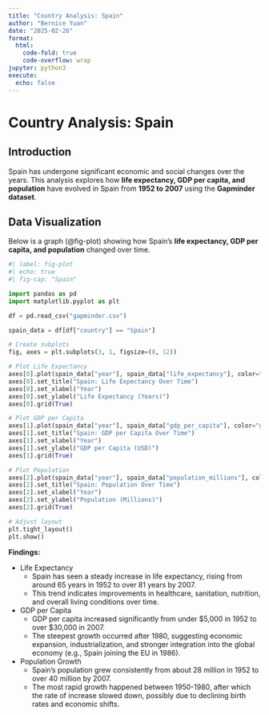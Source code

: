 ```yaml
---
title: "Country Analysis: Spain"
author: "Bernice Yuan"
date: "2025-02-26"
format:
  html:
    code-fold: true
    code-overflow: wrap
jupyter: python3
execute: 
  echo: false
---
```


# Country Analysis: Spain

## **Introduction**
Spain has undergone significant economic and social changes over the years. This analysis explores how **life expectancy, GDP per capita, and population** have evolved in Spain from **1952 to 2007** using the **Gapminder dataset**.

## **Data Visualization**
Below is a graph (@fig-plot) showing how Spain's **life expectancy, GDP per capita, and population** changed over time.

```python
#| label: fig-plot
#| echo: true
#| fig-cap: "Spain"

import pandas as pd
import matplotlib.pyplot as plt

df = pd.read_csv("gapminder.csv")

spain_data = df[df["country"] == "Spain"]

# Create subplots
fig, axes = plt.subplots(3, 1, figsize=(8, 12))

# Plot Life Expectancy
axes[0].plot(spain_data["year"], spain_data["life_expectancy"], color="blue", marker="o")
axes[0].set_title("Spain: Life Expectancy Over Time")
axes[0].set_xlabel("Year")
axes[0].set_ylabel("Life Expectancy (Years)")
axes[0].grid(True)

# Plot GDP per Capita
axes[1].plot(spain_data["year"], spain_data["gdp_per_capita"], color="green", marker="s")
axes[1].set_title("Spain: GDP per Capita Over Time")
axes[1].set_xlabel("Year")
axes[1].set_ylabel("GDP per Capita (USD)")
axes[1].grid(True)

# Plot Population
axes[2].plot(spain_data["year"], spain_data["population_millions"], color="red", marker="d")
axes[2].set_title("Spain: Population Over Time")
axes[2].set_xlabel("Year")
axes[2].set_ylabel("Population (Millions)")
axes[2].grid(True)

# Adjust layout
plt.tight_layout()
plt.show()
```

**Findings:**

* Life Expectancy
    + Spain has seen a steady increase in life expectancy, rising from around 65 years in 1952 to over 81 years by 2007.
    + This trend indicates improvements in healthcare, sanitation, nutrition, and overall living conditions over time.

* GDP per Capita 
    + GDP per capita increased significantly from under $5,000 in 1952 to over $30,000 in 2007.
    + The steepest growth occurred after 1980, suggesting economic expansion, industrialization, and stronger integration into the global economy (e.g., Spain joining the EU in 1986).

* Population Growth
    + Spain's population grew consistently from about 28 million in 1952 to over 40 million by 2007.
    + The most rapid growth happened between 1950-1980, after which the rate of increase slowed down, possibly due to declining birth rates and economic shifts.
